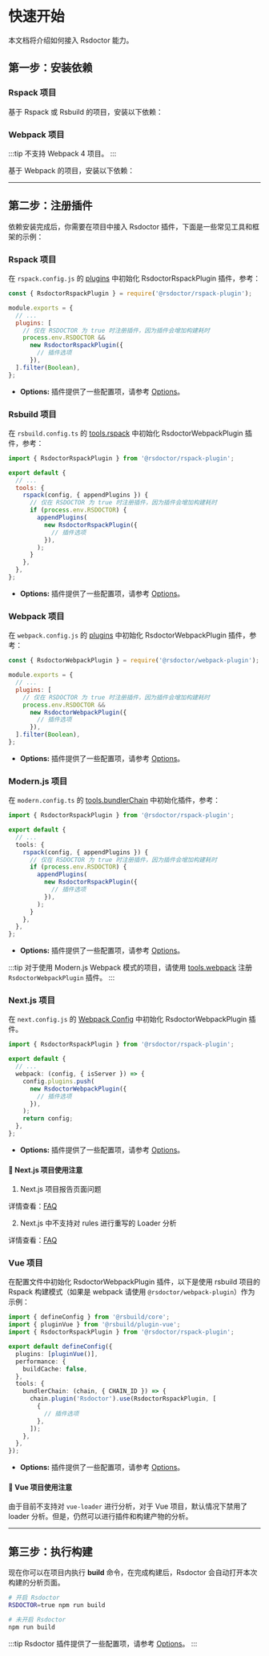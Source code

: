 # 快速开始

本文档将介绍如何接入 Rsdoctor 能力。

## 第一步：安装依赖


### Rspack 项目

基于 Rspack 或 Rsbuild 的项目，安装以下依赖：

<PackageManagerTabs command="add @rsdoctor/rspack-plugin -D" />

### Webpack 项目

:::tip
不支持 Webpack 4 项目。
:::

基于 Webpack 的项目，安装以下依赖：

<PackageManagerTabs command="add @rsdoctor/webpack-plugin -D" />

---

## 第二步：注册插件

依赖安装完成后，你需要在项目中接入 Rsdoctor 插件，下面是一些常见工具和框架的示例：

### Rspack 项目

在 `rspack.config.js` 的 [plugins](https://www.rspack.dev/config/plugins.html#plugins) 中初始化 RsdoctorRspackPlugin 插件，参考：

```js title="rspack.config.js"
const { RsdoctorRspackPlugin } = require('@rsdoctor/rspack-plugin');

module.exports = {
  // ...
  plugins: [
    // 仅在 RSDOCTOR 为 true 时注册插件，因为插件会增加构建耗时
    process.env.RSDOCTOR &&
      new RsdoctorRspackPlugin({
        // 插件选项
      }),
  ].filter(Boolean),
};
```

- **Options:** 插件提供了一些配置项，请参考 [Options](../../config/options/options)。

### Rsbuild 项目

在 `rsbuild.config.ts` 的 [tools.rspack](https://rsbuild.dev/config/tools/rspack) 中初始化 RsdoctorWebpackPlugin 插件，参考：

```js title="rsbuild.config.ts"
import { RsdoctorRspackPlugin } from '@rsdoctor/rspack-plugin';

export default {
  // ...
  tools: {
    rspack(config, { appendPlugins }) {
      // 仅在 RSDOCTOR 为 true 时注册插件，因为插件会增加构建耗时
      if (process.env.RSDOCTOR) {
        appendPlugins(
          new RsdoctorRspackPlugin({
            // 插件选项
          }),
        );
      }
    },
  },
};
```

- **Options:** 插件提供了一些配置项，请参考 [Options](../../config/options/options)。

### Webpack 项目

在 `webpack.config.js` 的 [plugins](https://webpack.js.org/configuration/plugins/#plugins) 中初始化 RsdoctorWebpackPlugin 插件，参考：

```js title="webpack.config.js"
const { RsdoctorWebpackPlugin } = require('@rsdoctor/webpack-plugin');

module.exports = {
  // ...
  plugins: [
    // 仅在 RSDOCTOR 为 true 时注册插件，因为插件会增加构建耗时
    process.env.RSDOCTOR &&
      new RsdoctorWebpackPlugin({
        // 插件选项
      }),
  ].filter(Boolean),
};
```

- **Options:** 插件提供了一些配置项，请参考 [Options](../../config/options/options)。

### Modern.js 项目

在 `modern.config.ts` 的 [tools.bundlerChain](https://modernjs.dev/configure/app/tools/rspack) 中初始化插件，参考：

```ts title="modern.config.ts"
import { RsdoctorRspackPlugin } from '@rsdoctor/rspack-plugin';

export default {
  // ...
  tools: {
    rspack(config, { appendPlugins }) {
      // 仅在 RSDOCTOR 为 true 时注册插件，因为插件会增加构建耗时
      if (process.env.RSDOCTOR) {
        appendPlugins(
          new RsdoctorRspackPlugin({
            // 插件选项
          }),
        );
      }
    },
  },
};
```

- **Options:** 插件提供了一些配置项，请参考 [Options](../../config/options/options)。

:::tip
对于使用 Modern.js Webpack 模式的项目，请使用 [tools.webpack](https://modernjs.dev/configure/app/tools/webpack) 注册 `RsdoctorWebpackPlugin` 插件。
:::

### Next.js 项目

在 `next.config.js` 的 [Webpack Config](https://nextjs.org/docs/app/api-reference/next-config-js/webpack) 中初始化 RsdoctorWebpackPlugin 插件。

```ts title="next.config.mjs"
import { RsdoctorRspackPlugin } from '@rsdoctor/rspack-plugin';

export default {
  // ...
  webpack: (config, { isServer }) => {
    config.plugins.push(
      new RsdoctorWebpackPlugin({
        // 插件选项
      }),
    );
    return config;
  },
};
```

- **Options:** 插件提供了一些配置项，请参考 [Options](../../config/options/options)。

#### 📢 Next.js 项目使用注意

1. Next.js 项目报告页面问题

详情查看：[FAQ](../more/faq#nextjs)

2. Next.js 中不支持对 rules 进行重写的 Loader 分析

详情查看：[FAQ](../more/faq#nextjs)

### Vue 项目

在配置文件中初始化 RsdoctorWebpackPlugin 插件，以下是使用 rsbuild 项目的 Rspack 构建模式（如果是 webpack 请使用 `@rsdoctor/webpack-plugin`）作为示例：

```ts title="rsbuild.config.ts"
import { defineConfig } from '@rsbuild/core';
import { pluginVue } from '@rsbuild/plugin-vue';
import { RsdoctorRspackPlugin } from '@rsdoctor/rspack-plugin';

export default defineConfig({
  plugins: [pluginVue()],
  performance: {
    buildCache: false,
  },
  tools: {
    bundlerChain: (chain, { CHAIN_ID }) => {
      chain.plugin('Rsdoctor').use(RsdoctorRspackPlugin, [
        {
          // 插件选项
        },
      ]);
    },
  },
});
```

- **Options:** 插件提供了一些配置项，请参考 [Options](../../config/options/options)。

#### 📢 Vue 项目使用注意

由于目前不支持对 `vue-loader` 进行分析，对于 Vue 项目，默认情况下禁用了 loader 分析。但是，仍然可以进行插件和构建产物的分析。

---

## 第三步：执行构建

现在你可以在项目内执行 **build** 命令，在完成构建后，Rsdoctor 会自动打开本次构建的分析页面。

```bash
# 开启 Rsdoctor
RSDOCTOR=true npm run build

# 未开启 Rsdoctor
npm run build
```

:::tip
Rsdoctor 插件提供了一些配置项，请参考 [Options](../../config/options/options)。
:::
